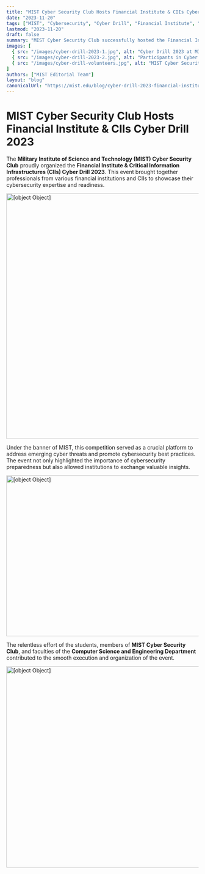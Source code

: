 ```yaml
---
title: "MIST Cyber Security Club Hosts Financial Institute & CIIs Cyber Drill 2023"
date: "2023-11-20"
tags: ["MIST", "Cybersecurity", "Cyber Drill", "Financial Institute", "CIIs"]
lastmod: "2023-11-20"
draft: false
summary: "MIST Cyber Security Club successfully hosted the Financial Institute & CIIs Cyber Drill 2023, showcasing the expertise of cybersecurity professionals and promoting best practices."
images: [
  { src: "/images/cyber-drill-2023-1.jpg", alt: "Cyber Drill 2023 at MIST" },
  { src: "/images/cyber-drill-2023-2.jpg", alt: "Participants in Cyber Drill 2023" },
  { src: "/images/cyber-drill-volunteers.jpg", alt: "MIST Cyber Security Club Volunteers at the event" }
]
authors: ["MIST Editorial Team"]
layout: "blog"
canonicalUrl: "https://mist.edu/blog/cyber-drill-2023-financial-institute-ciis"
---
```



# MIST Cyber Security Club Hosts Financial Institute & CIIs Cyber Drill 2023

The **Military Institute of Science and Technology (MIST) Cyber Security Club** proudly organized the **Financial Institute & Critical Information Infrastructures (CIIs) Cyber Drill 2023**. This event brought together professionals from various financial institutions and CIIs to showcase their cybersecurity expertise and readiness.

<img height="643" width="966" alt="[object Object]" src="https://scontent.fdac7-1.fna.fbcdn.net/v/t39.30808-6/395365920_291197293745378_8211500469341581161_n.jpg?_nc_cat=106&ccb=1-7&_nc_sid=127cfc&_nc_eui2=AeFap8itmQrybd83nOuwE0i8OJ-1Hb0RzgE4n7UdvRHOAR24eovDreU4wP_4GCWHo2UhjF0B5aiYIecXz40wx_PC&_nc_ohc=cMx4AuLzm8wQ7kNvgGas9n5&_nc_ht=scontent.fdac7-1.fna&oh=00_AYCErDn6WfBFnmJsYbVGGbajiec199xGu684YtStw4bKlA&oe=66E0FEC8" />

Under the banner of MIST, this competition served as a crucial platform to address emerging cyber threats and promote cybersecurity best practices. The event not only highlighted the importance of cybersecurity preparedness but also allowed institutions to exchange valuable insights.

<img height="421" width="968" alt="[object Object]" src="https://scontent.fdac7-1.fna.fbcdn.net/v/t39.30808-6/395347338_291197523745355_2431107398423989325_n.jpg?_nc_cat=107&ccb=1-7&_nc_sid=127cfc&_nc_eui2=AeEYri8gaLaSDz8TLd4qIgBwnSibpSKuhuCdKJulIq6G4JxtWXEMS-tiPsfnOLHARFQ7wbx5Hb9_r_a7z-d6aqGf&_nc_ohc=w5csZWawFzUQ7kNvgEerN0N&_nc_ht=scontent.fdac7-1.fna&_nc_gid=AzeXsB28CJRCTnnvnIKWWbB&oh=00_AYCRYAm3pb2EcDw4hZCh5V9I0OwYtkWu7XJKiUE-pFag3Q&oe=66E109B7" />

The relentless effort of the students, members of **MIST Cyber Security Club**, and faculties of the **Computer Science and Engineering Department** contributed to the smooth execution and organization of the event.

<img height="527" width="968" alt="[object Object]" src="https://scontent.fdac7-1.fna.fbcdn.net/v/t39.30808-6/395291215_291197473745360_770673059582904145_n.jpg?_nc_cat=109&ccb=1-7&_nc_sid=127cfc&_nc_eui2=AeFtN5l2aZd_JB4_9gMF0C4A0Tnbya7dx5_ROdvJrt3Hn88X6kP8nLq5TLXM1CS10iQnFe1fCa4I-_mgALc9MQzc&_nc_ohc=lppdWeJ3f2IQ7kNvgHTbYie&_nc_ht=scontent.fdac7-1.fna&oh=00_AYCD_ZVSevbwDlVjekqPm3f1RXT9-L-4Pd1n0KGAF-Srsw&oe=66E113E3" />